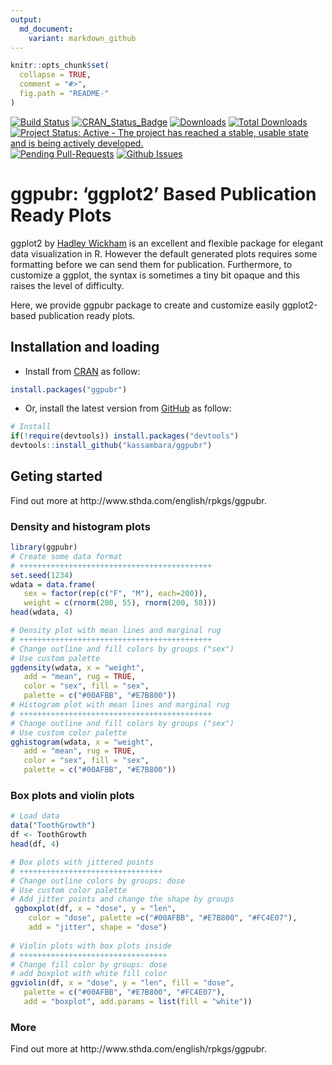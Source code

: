 ```yaml
---
output:
  md_document:
    variant: markdown_github
---
```


<!-- README.md is generated from README.Rmd. Please edit that file -->

```r
knitr::opts_chunk$set(
  collapse = TRUE,
  comment = "#>",
  fig.path = "README-"
)
```



[![Build Status](https://api.travis-ci.org/kassambara/ggpubr.png)](https://travis-ci.org/kassambara/ggpubr)
[![CRAN_Status_Badge](http://www.r-pkg.org/badges/version/ggpubr)](http://cran.r-project.org/package=ggpubr)
[![Downloads](http://cranlogs.r-pkg.org/badges/ggpubr)](https://cran.r-project.org/package=ggpubr)
[![Total Downloads](http://cranlogs.r-pkg.org/badges/grand-total/ggpubr?color=orange)](http://cranlogs.r-pkg.org/badges/grand-total/ggpubr)
[![Project Status: Active - The project has reached a stable, usable state and is being actively developed.](http://www.repostatus.org/badges/latest/active.svg)](http://www.repostatus.org/#active)
[![Pending Pull-Requests](http://githubbadges.herokuapp.com/kassambara/ggpubr/pulls.svg?style=flat)](https://github.com/kassambara/ggpubr/pulls)
[![Github Issues](http://githubbadges.herokuapp.com/kassambara/ggpubr/issues.svg)](https://github.com/kassambara/ggpubr/issues)
   
   
# ggpubr: 'ggplot2' Based Publication Ready Plots
       
ggplot2 by [Hadley Wickham](http://docs.ggplot2.org/current/) is an excellent and flexible package for elegant data visualization in R. However the default generated plots requires some formatting before we can send them for publication. Furthermore, to customize a ggplot, the syntax is sometimes a tiny bit opaque and this raises the level of difficulty.

Here, we provide ggpubr package to create and customize easily ggplot2-based publication ready plots. 
     
     
## Installation and loading
    
   
- Install from [CRAN](https://cran.r-project.org/package=ggpubr) as follow:
  
  
```r
install.packages("ggpubr")
```
    
    
- Or, install the latest version from [GitHub](https://github.com/kassambara/ggpubr) as follow: 
    
   
```r
# Install
if(!require(devtools)) install.packages("devtools")
devtools::install_github("kassambara/ggpubr")
```
     
     
## Geting started
    
Find out more at http://www.sthda.com/english/rpkgs/ggpubr.
    
    
### Density and histogram plots
     
```r
library(ggpubr)
# Create some data format
# +++++++++++++++++++++++++++++++++++++++++++
set.seed(1234)
wdata = data.frame(
   sex = factor(rep(c("F", "M"), each=200)),
   weight = c(rnorm(200, 55), rnorm(200, 58)))
head(wdata, 4)

# Density plot with mean lines and marginal rug
# +++++++++++++++++++++++++++++++++++++++++++
# Change outline and fill colors by groups ("sex")
# Use custom palette
ggdensity(wdata, x = "weight",
   add = "mean", rug = TRUE,
   color = "sex", fill = "sex",
   palette = c("#00AFBB", "#E7B800"))
# Histogram plot with mean lines and marginal rug
# +++++++++++++++++++++++++++++++++++++++++++
# Change outline and fill colors by groups ("sex")
# Use custom color palette
gghistogram(wdata, x = "weight",
   add = "mean", rug = TRUE,
   color = "sex", fill = "sex",
   palette = c("#00AFBB", "#E7B800"))
```
      
      
### Box plots and violin plots 
    
    
```r
# Load data
data("ToothGrowth")
df <- ToothGrowth
head(df, 4)

# Box plots with jittered points
# ++++++++++++++++++++++++++++++++
# Change outline colors by groups: dose
# Use custom color palette
# Add jitter points and change the shape by groups
 ggboxplot(df, x = "dose", y = "len",
    color = "dose", palette =c("#00AFBB", "#E7B800", "#FC4E07"),
    add = "jitter", shape = "dose")
 
# Violin plots with box plots inside
# +++++++++++++++++++++++++++++++++
# Change fill color by groups: dose
# add boxplot with white fill color
ggviolin(df, x = "dose", y = "len", fill = "dose",
   palette = c("#00AFBB", "#E7B800", "#FC4E07"),
   add = "boxplot", add.params = list(fill = "white"))
```
     
     
     
### More

Find out more at http://www.sthda.com/english/rpkgs/ggpubr.
  
     
